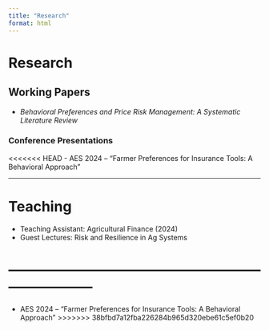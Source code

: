 ```yaml
---
title: "Research"
format: html
---
```


# Research

## Working Papers

-   *Behavioral Preferences and Price Risk Management: A Systematic Literature Review*

### Conference Presentations

<<<<<<< HEAD
-   AES 2024 -- "Farmer Preferences for Insurance Tools: A Behavioral Approach"

------------------------------------------------------------------------

# Teaching

-   Teaching Assistant: Agricultural Finance (2024)
-   Guest Lectures: Risk and Resilience in Ag Systems

------------------------------------------------------------------------
=======
-   AES 2024 -- "Farmer Preferences for Insurance Tools: A Behavioral Approach"
>>>>>>> 38bfbd7a12fba226284b965d320ebe61c5ef0b20
